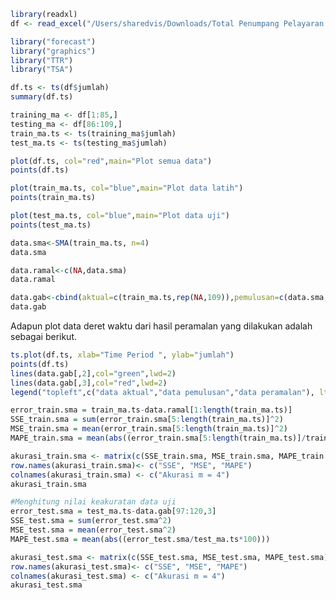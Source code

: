 ```r
library(readxl)
df <- read_excel("/Users/sharedvis/Downloads/Total Penumpang Pelayaran dalam Negeri di Pelabuhan Utama.xlsx")
```

```r
library("forecast")
library("graphics")
library("TTR")
library("TSA")
```

```r
df.ts <- ts(df$jumlah)
summary(df.ts)
```
```r
training_ma <- df[1:85,]
testing_ma <- df[86:109,]
train_ma.ts <- ts(training_ma$jumlah)
test_ma.ts <- ts(testing_ma$jumlah)
```

```r
plot(df.ts, col="red",main="Plot semua data")
points(df.ts)
```


```r
plot(train_ma.ts, col="blue",main="Plot data latih")
points(train_ma.ts)
```


```r
plot(test_ma.ts, col="blue",main="Plot data uji")
points(test_ma.ts)
```

```r
data.sma<-SMA(train_ma.ts, n=4)
data.sma
```

```r
data.ramal<-c(NA,data.sma)
data.ramal
```


```r
data.gab<-cbind(aktual=c(train_ma.ts,rep(NA,109)),pemulusan=c(data.sma,rep(NA,109)),ramalan=c(data.ramal,rep(data.ramal[length(data.ramal)],108)))
data.gab 
```

Adapun plot data deret waktu dari hasil peramalan yang dilakukan adalah sebagai berikut.

```r
ts.plot(df.ts, xlab="Time Period ", ylab="jumlah")
points(df.ts)
lines(data.gab[,2],col="green",lwd=2)
lines(data.gab[,3],col="red",lwd=2)
legend("topleft",c("data aktual","data pemulusan","data peramalan"), lty=8, col=c("black","green","red"), cex=0.5)
```


```r
error_train.sma = train_ma.ts-data.ramal[1:length(train_ma.ts)]
SSE_train.sma = sum(error_train.sma[5:length(train_ma.ts)]^2)
MSE_train.sma = mean(error_train.sma[5:length(train_ma.ts)]^2)
MAPE_train.sma = mean(abs((error_train.sma[5:length(train_ma.ts)]/train_ma.ts[5:length(train_ma.ts)])*100))

akurasi_train.sma <- matrix(c(SSE_train.sma, MSE_train.sma, MAPE_train.sma))
row.names(akurasi_train.sma)<- c("SSE", "MSE", "MAPE")
colnames(akurasi_train.sma) <- c("Akurasi m = 4")
akurasi_train.sma
```


```r
#Menghitung nilai keakuratan data uji
error_test.sma = test_ma.ts-data.gab[97:120,3]
SSE_test.sma = sum(error_test.sma^2)
MSE_test.sma = mean(error_test.sma^2)
MAPE_test.sma = mean(abs((error_test.sma/test_ma.ts*100)))

akurasi_test.sma <- matrix(c(SSE_test.sma, MSE_test.sma, MAPE_test.sma))
row.names(akurasi_test.sma)<- c("SSE", "MSE", "MAPE")
colnames(akurasi_test.sma) <- c("Akurasi m = 4")
akurasi_test.sma
```

